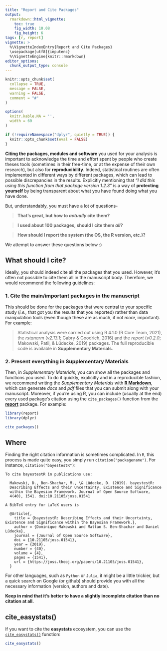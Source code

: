 ```yaml
---
title: "Report and Cite Packages"
output: 
  rmarkdown::html_vignette:
    toc: true
    fig_width: 10.08
    fig_height: 6
tags: [r, report]
vignette: >
  %\VignetteIndexEntry{Report and Cite Packages}
  \usepackage[utf8]{inputenc}
  %\VignetteEngine{knitr::rmarkdown}
editor_options: 
  chunk_output_type: console
---
```


```r
knitr::opts_chunk$set(
  collapse = TRUE,
  message = FALSE,
  warning = FALSE,
  comment = "#"
)

options(
  knitr.kable.NA = '', 
  width = 60
)

if (!requireNamespace("dplyr", quietly = TRUE)) {
  knitr::opts_chunk$set(eval = FALSE)
}
```

**Citing the packages, modules and software** you used for your analysis is
important to acknowledge the time and effort spent by people who create theses
tools (sometimes in their free-time, or at the expense of their own research),
but also for **reproducibility**. Indeed, statistical routines are often
implemented in different ways by different packages, which can lead to possible
discrepancies in the results. Explicitly mentioning that *"I did this using this function from that package version 1.2.3"* is a way of **protecting yourself** by being transparent about what you have found doing what you have
done.

But, understandably, you must have a lot of questions- 

> **That's great, but how to *actually* cite them?**

> **I used about 100 packages, should I cite them *all*?**

> **How should I report the system (the OS, the R version, etc.)?**

We attempt to answer these questions below :)

## What should I cite?

Ideally, you should indeed cite all the packages that you used. However, it's
often not possible to cite them all in the manuscript body. Therefore, we would
recommend the following guidelines:

### 1. Cite the main/important packages in the manuscript

This should be done for the packages that were central to your specific study
(*i.e.,* that got you the results that you reported) rather than data
manipulation tools (even though these are as much, if not *more*, important).
For example:

> Statistical analysis were carried out using R 4.1.0 (R Core Team, 2021), the
*rstanarm* (*v2.13.1*; Gabry \& Goodrich, 2016) and the *report* (*v0.2.0*;
Makowski, Patil, \& Lüdecke, 2019) packages. The full reproducible code is available in **Supplementary Materials**.

### 2. Present everything in Supplementary Materials

Then, in *Supplementary Materials*, you can show all the packages and functions
you used. To do it quickly, explicitly and in a reproducible fashion, we
recommend writing the *Supplementary Materials* with [**R Markdown**](https://rmarkdown.rstudio.com/), which can generate *docs* and *pdf*
files that you can submit along with your manuscript. Moreover, if you're using
R, you can include (usually at the end) every used package's citation using the
`cite_packages()` function from the
[**report**](https://github.com/easystats/report) package. For example:

```r
library(report)
library(dplyr)

cite_packages()
```

## Where 

Finding the right citation information is sometimes complicated. In `R`, this process is made quite easy, you simply run `citation("packagename")`. For instance, `citation("bayestestR")`:

    To cite bayestestR in publications use:

      Makowski, D., Ben-Shachar, M., \& Lüdecke, D. (2019). bayestestR:
      Describing Effects and their Uncertainty, Existence and Significance
      within the Bayesian Framework. Journal of Open Source Software,
      4(40), 1541. doi:10.21105/joss.01541
  
    A BibTeX entry for LaTeX users is
  
      @Article{,
        title = {bayestestR: Describing Effects and their Uncertainty, Existence and Significance within the Bayesian Framework.},
        author = {Dominique Makowski and Mattan S. Ben-Shachar and Daniel Lüdecke},
        journal = {Journal of Open Source Software},
        doi = {10.21105/joss.01541},
        year = {2019},
        number = {40},
        volume = {4},
        pages = {1541},
        url = {https://joss.theoj.org/papers/10.21105/joss.01541},
      }

For other languages, such as `Python` or `Julia`, it might be a little trickier,
but a quick search on Google (or github) should provide you with all the
necessary information (version, authors and date). 

**Keep in mind that it's better to have a slightly incomplete citation than no citation at all.**

## cite_easystats()

If you want to cite the **easystats** ecosystem, you can use the [`cite_easystats()`](https://easystats.github.io/report/reference/cite_easystats.html) function:

```r
cite_easystats()
```
